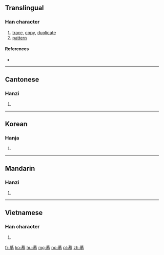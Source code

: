 ==Translingual==

===Han character===
{{Han char|rn=64|rad=手|as=11|sn=15|four=4450<sub>2</sub>|canj=廿日大手 (TAKQ)|ids=⿱[[莫]][[手]]}}

# [[trace]], [[copy]], [[duplicate]]
# [[pattern]]

====References====
* {{Han ref|kx=0452.060|dkj=12645|dj=0802.100|hdz=31927.040|uh=6479|ud=25721|bh=BCB1|bd=48305}}

----

==Cantonese==

===Hanzi===
{{yue-hanzi|jyut=[[mou4]]|y=mou4}}

# {{defn|lang=yue|sort=手11}}

----

==Korean==

===Hanja===
{{ko-hanja|hangeul=[[모]]|eumhun=|rv=mo|mr=mo|y=mo}}

# {{defn|lang=ko|sort=手11}}

----

==Mandarin==

===Hanzi===
{{cmn-hanzi|pin=[[mó]] ([[mo2]]), [[lā]] ([[la1]])|wg=mo<sup>2</sup>, la<sup>1</sup>}}

# {{defn|lang=cmn|sort=手11}}

----

==Vietnamese==

===Han character===
{{vi-readings|rs=手11| hanviet = mò}}

# {{defn|lang=vi|sort=手11}}

[[fr:摹]]
[[ko:摹]]
[[hu:摹]]
[[mg:摹]]
[[no:摹]]
[[pl:摹]]
[[zh:摹]]